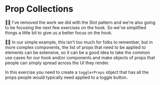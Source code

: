 # Prop Collections

<EpicVideo url="https://www.epicreact.dev/workshops/advanced-react-patterns/prop-collections" />

🧝‍♂️ I've removed the work we did with the Slot pattern and we're also going to be
focusing the next few exercises on the hook. So we've simplified things a little
bit to give us a better focus on the hook.

👨‍💼 In our simple example, this isn't too much for folks to remember, but in more
complex components, the list of props that need to be applied to elements can be
extensive, so it can be a good idea to take the common use cases for our hook
and/or components and make objects of props that people can simply spread across
the UI they render.

In this exercise you need to create a `togglerProps` object that has all the
props people would typically need applied to a toggle button.
